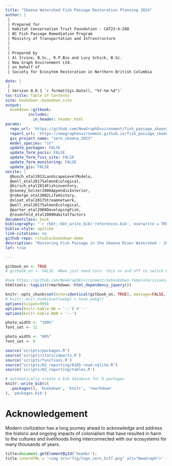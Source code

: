 ```yaml
--- 
title: "Skeena Watershed Fish Passage Restoration Planning 2024"
author: |
 |
 | Prepared for
 | Habitat Conservation Trust Foundation - CAT23-6-288
 | BC Fish Passage Remediation Program
 | Ministry of Transportation and Infrastructure
 |
 |
 | Prepared by
 | Al Irvine, B.Sc., R.P.Bio and Lucy Schick, B.Sc.
 | New Graph Environment Ltd.
 | on behalf of
 | Society for Ecosytem Restoration in Northern British Columbia

date: |
 |
 | Version 0.0.1 `r format(Sys.Date(), "%Y-%m-%d")`
toc-title: Table of Contents
site: bookdown::bookdown_site
output: 
  bookdown::gitbook:
          includes:
            in_header: header.html
params:
  repo_url: 'https://github.com/NewGraphEnvironment/fish_passage_skeena_2024_reporting'
  report_url: 'https://newgraphenvironment.github.io/fish_passage_skeena_2024_reporting'
  gis_project_name: "sern_skeena_2023"
  model_species: "st"
  update_packages: FALSE
  update_form_pscis: FALSE
  update_form_fiss_site: FALSE
  update_form_monitoring: FALSE
  update_gis: FALSE
nocite: |
  @busch_etal2011LandscapeLevelModela, 
  @woll_etal2017SalmonEcological,
  @kirsch_etal2014Fishinventory,
  @cooney_holzer2006AppendixInterior,
  @roberge_etal2002LifeHistory,
  @sloat_etal2017Streamnetwork,
  @woll_etal2017SalmonEcological,
  @porter_etal2008DevelopingFish,
  @rosenfeld_etal2000Habitatfactors
documentclass: book
bibliography: "`r rbbt::bbt_write_bib('references.bib', overwrite = TRUE)`"
biblio-style: apalike
link-citations: no
github-repo: rstudio/bookdown-demo
description: "Restoring Fish Passage in the Skeena River Watershed - 2024"
lof: true

---
```


```r
gitbook_on <- TRUE
# gitbook_on <- FALSE  ##we just need turn  this on and off to switch between gitbook and pdf via paged.js

```


```r
#see https://github.com/NewGraphEnvironment/mybookdown-template/issues/16
htmltools::tagList(rmarkdown::html_dependency_jquery())
```


```r
knitr::opts_chunk$set(echo=identical(gitbook_on, TRUE), message=FALSE, warning=FALSE, dpi=60, out.width = "100%")
# knitr::knit_hooks$set(webgl = hook_webgl)
options(scipen=999)
options(knitr.kable.NA = '--') #'--'
options(knitr.kable.NAN = '--')
```

```r
photo_width <- "100%"
font_set <- 11

```

```r
photo_width <- "80%"
font_set <- 9
```


```r
source('scripts/packages.R')
source('scripts/staticimports.R')
source('scripts/functions.R')
source("scripts/02_reporting/0165-read-sqlite.R")
source('scripts/02_reporting/tables.R')

```


```r
# automatically create a bib database for R packages
knitr::write_bib(c(
  .packages(), 'bookdown', 'knitr', 'rmarkdown'
), 'packages.bib')
```

# Acknowledgement {.front-matter .unnumbered}


Modern civilization has a long journey ahead to acknowledge and address the historic and ongoing impacts of colonialism that have resulted in harm to the cultures and livelihoods living interconnected with our ecosystems for many thousands of years. 



```js
title=document.getElementById('header');
title.innerHTML = '<img src="fig/logo_sern_hctf.png" alt="NewGraph">' + title.innerHTML
```

